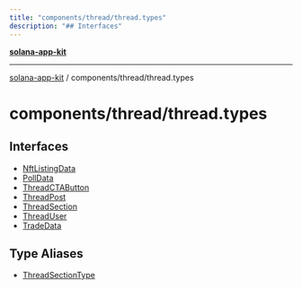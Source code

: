 ```yaml
---
title: "components/thread/thread.types"
description: "## Interfaces"
---
```


[**solana-app-kit**](../../../README.mdx)

***

[solana-app-kit](../../../README.mdx) / components/thread/thread.types

# components/thread/thread.types

## Interfaces

- [NftListingData](interfaces/NftListingData.mdx)
- [PollData](interfaces/PollData.mdx)
- [ThreadCTAButton](interfaces/ThreadCTAButton.mdx)
- [ThreadPost](interfaces/ThreadPost.mdx)
- [ThreadSection](interfaces/ThreadSection.mdx)
- [ThreadUser](interfaces/ThreadUser.mdx)
- [TradeData](interfaces/TradeData.mdx)

## Type Aliases

- [ThreadSectionType](type-aliases/ThreadSectionType.mdx)
